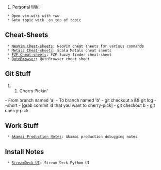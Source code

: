 # Personal Wiki

  * Open vim-wiki with <leader>+ww
  * Goto topic with <enter> on top of topic

== Cheat-Sheets ==

  * [[neovim-sc|NeoVim Cheat-sheets]]: NeoVim cheat sheets for various commands
  * [[metals-sc|Metals Cheat-sheets]]: Scala Metals cheat sheets
  * [[fzf-sc|FZF Cheat-sheets]]: FZF fuzzy finder cheat-sheet
  * [[qbrowser-sc|QuteBrowser]]: QuteBrowser cheat sheet

== Git Stuff ==

## Cherry Pickin'

- From branch named 'a'
- To branch named 'b'
- git checkout a && git log --short
- [grab commit id that you want to cherry-pick]
- git checkout b
- git cherry-pick <id>

== Work Stuff ==

  * [[aka-prod|Akamai Production Notes]]: Akamai production debugging notes

== Install Notes ==

  * [[streamdeck-inst|StreamDeck UI]]: Stream Deck Python UI
